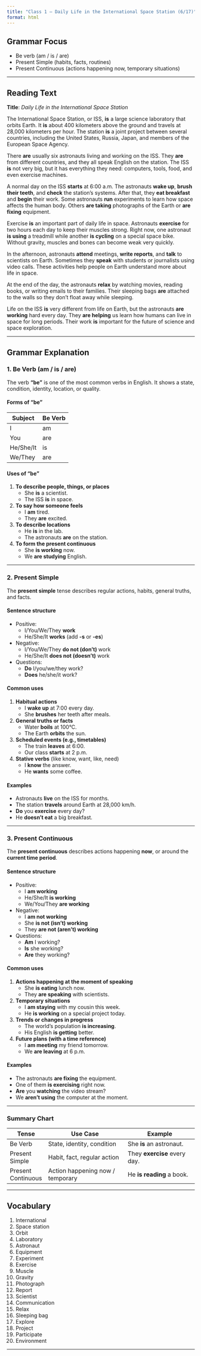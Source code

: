 ```yaml
---
title: "Class 1 – Daily Life in the International Space Station (6/17)"
format: html
---
```


## Grammar Focus

- Be verb (am / is / are)  
- Present Simple (habits, facts, routines)  
- Present Continuous (actions happening now, temporary situations)  

---

## Reading Text

**Title**: *Daily Life in the International Space Station*

The International Space Station, or ISS, **is** a large science laboratory that orbits Earth. It **is** about 400 kilometers above the ground and travels at 28,000 kilometers per hour. The station **is** a joint project between several countries, including the United States, Russia, Japan, and members of the European Space Agency.

There **are** usually six astronauts living and working on the ISS. They **are** from different countries, and they all speak English on the station. The ISS **is** not very big, but it has everything they need: computers, tools, food, and even exercise machines.

A normal day on the ISS **starts** at 6:00 a.m. The astronauts **wake up**, **brush their teeth**, and **check** the station’s systems. After that, they **eat breakfast** and **begin** their work. Some astronauts **run** experiments to learn how space affects the human body. Others **are taking** photographs of the Earth or **are fixing** equipment.

Exercise **is** an important part of daily life in space. Astronauts **exercise** for two hours each day to keep their muscles strong. Right now, one astronaut **is using** a treadmill while another **is cycling** on a special space bike. Without gravity, muscles and bones can become weak very quickly.

In the afternoon, astronauts **attend** meetings, **write reports**, and **talk** to scientists on Earth. Sometimes they **speak** with students or journalists using video calls. These activities help people on Earth understand more about life in space.

At the end of the day, the astronauts **relax** by watching movies, reading books, or writing emails to their families. Their sleeping bags **are** attached to the walls so they don’t float away while sleeping.

Life on the ISS **is** very different from life on Earth, but the astronauts **are working** hard every day. They **are helping** us learn how humans can live in space for long periods. Their work **is** important for the future of science and space exploration.

---

## Grammar Explanation

### 1. **Be Verb (am / is / are)**

The verb **“be”** is one of the most common verbs in English. It shows a state, condition, identity, location, or quality.

#### Forms of “be”
| Subject | Be Verb |
|---------|---------|
| I       | am      |
| You     | are     |
| He/She/It | is    |
| We/They      | are     |

#### Uses of “be”
1. **To describe people, things, or places**
   - She **is** a scientist.  
   - The ISS **is** in space.

2. **To say how someone feels**
   - I **am** tired.  
   - They **are** excited.

3. **To describe locations**
   - He **is** in the lab.  
   - The astronauts **are** on the station.

4. **To form the present continuous**
   - She **is working** now.  
   - We **are studying** English.

---

### 2. **Present Simple**

The **present simple** tense describes regular actions, habits, general truths, and facts.

#### Sentence structure
- Positive:  
  - I/You/We/They **work**  
  - He/She/It **works** (add **-s** or **-es**)

- Negative:  
  - I/You/We/They **do not (don’t)** work  
  - He/She/It **does not (doesn’t)** work

- Questions:  
  - **Do** I/you/we/they work?  
  - **Does** he/she/it work?

#### Common uses
1. **Habitual actions**
   - I **wake up** at 7:00 every day.  
   - She **brushes** her teeth after meals.

2. **General truths or facts**
   - Water **boils** at 100°C.  
   - The Earth **orbits** the sun.

3. **Scheduled events (e.g., timetables)**
   - The train **leaves** at 6:00.  
   - Our class **starts** at 2 p.m.

4. **Stative verbs** (like know, want, like, need)
   - I **know** the answer.  
   - He **wants** some coffee.

#### Examples
- Astronauts **live** on the ISS for months.  
- The station **travels** around Earth at 28,000 km/h.  
- **Do** you **exercise** every day?  
- He **doesn’t eat** a big breakfast.

---

### 3. **Present Continuous**

The **present continuous** describes actions happening **now**, or around the **current time period**.

#### Sentence structure
- Positive:  
  - I **am working**  
  - He/She/It **is working**  
  - We/You/They **are working**

- Negative:  
  - I **am not working**  
  - She **is not (isn’t) working**  
  - They **are not (aren’t) working**

- Questions:  
  - **Am** I working?  
  - **Is** she working?  
  - **Are** they working?

#### Common uses
1. **Actions happening at the moment of speaking**
   - She **is eating** lunch now.  
   - They **are speaking** with scientists.

2. **Temporary situations**
   - I **am staying** with my cousin this week.  
   - He **is working** on a special project today.

3. **Trends or changes in progress**
   - The world’s population **is increasing**.  
   - His English **is getting** better.

4. **Future plans (with a time reference)**
   - I **am meeting** my friend tomorrow.  
   - We **are leaving** at 6 p.m.

#### Examples
- The astronauts **are fixing** the equipment.  
- One of them **is exercising** right now.  
- **Are** you **watching** the video stream?  
- We **aren’t using** the computer at the moment.

---

### Summary Chart

| Tense             | Use Case                             | Example                          |
|------------------|--------------------------------------|----------------------------------|
| Be Verb          | State, identity, condition           | She **is** an astronaut.         |
| Present Simple   | Habit, fact, regular action          | They **exercise** every day.     |
| Present Continuous | Action happening now / temporary   | He **is reading** a book.        |

---

## Vocabulary

1. International  
2. Space station  
3. Orbit  
4. Laboratory  
5. Astronaut  
6. Equipment  
7. Experiment  
8. Exercise  
9. Muscle  
10. Gravity  
11. Photograph  
12. Report  
13. Scientist  
14. Communication  
15. Relax  
16. Sleeping bag  
17. Explore  
18. Project  
19. Participate  
20. Environment

---

